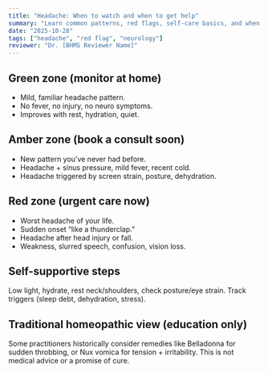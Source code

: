 ```yaml
---
title: "Headache: When to watch and when to get help"
summary: "Learn common patterns, red flags, self-care basics, and when you should seek urgent evaluation."
date: "2025-10-28"
tags: ["headache", "red flag", "neurology"]
reviewer: "Dr. [BHMS Reviewer Name]"
---
```


## Green zone (monitor at home)
- Mild, familiar headache pattern.
- No fever, no injury, no neuro symptoms.
- Improves with rest, hydration, quiet.

## Amber zone (book a consult soon)
- New pattern you’ve never had before.
- Headache + sinus pressure, mild fever, recent cold.
- Headache triggered by screen strain, posture, dehydration.

## Red zone (urgent care now)
- Worst headache of your life.
- Sudden onset “like a thunderclap.”
- Headache after head injury or fall.
- Weakness, slurred speech, confusion, vision loss.

## Self-supportive steps
Low light, hydrate, rest neck/shoulders, check posture/eye strain.
Track triggers (sleep debt, dehydration, stress).

## Traditional homeopathic view (education only)
Some practitioners historically consider remedies like Belladonna for sudden throbbing, or Nux vomica for tension + irritability.
This is not medical advice or a promise of cure.
